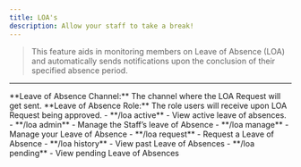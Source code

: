 ```yaml
---
title: LOA's
description: Allow your staff to take a break!
---
```

> This feature aids in monitoring members on Leave of Absence (LOA) and automatically sends notifications upon the conclusion of their specified absence period.
---

<Tabs>
<Tab title="Config LOA">
**Leave of Absence Channel:** The channel where the LOA Request will get sent.
**Leave of Absence Role:** The role users will receive upon LOA Request being approved. 

<AccordionGroup>
  <Accordion title="Commands">
- **/loa active** - View active leave of absences.
- **/loa admin** - Manage the Staff’s leave of Absence 
- **/loa manage** - Manage your Leave of Absence
- **/loa request** - Request a Leave of Absence 
- **/loa history** - View past Leave of Absences 
- **/loa pending** - View pending Leave of Absences 

  </Accordion>
</AccordionGroup>
